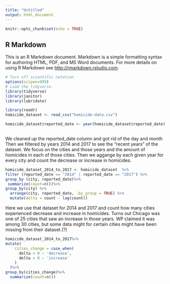```yaml
---
title: "Untitled"
output: html_document
---
```


```r
knitr::opts_chunk$set(echo = TRUE)
```

## R Markdown

This is an R Markdown document. Markdown is a simple formatting syntax for authoring HTML, PDF, and MS Word documents. For more details on using R Markdown see <http://rmarkdown.rstudio.com>.
```r
# Turn off scientific notation
options(scipen=999)
# Load the tidyverse.
library(tidyverse)
library(janitor)
library(lubridate)
```

```r
library(readr)
homicide_dataset <- read_csv("homicide-data.csv")
```
```r
homicide_dataset$reported_date <- year(homicide_dataset$reported_date)
   
```
We cleaned up the reported_date column and got rid of the day and month
Then we filtered by years 2014 and 2017 to see the "recent years" of the dataset. We focus on the cities and those years and the amount of homicides in each of those cities. Then we aggange by each given year for every city and count the decrease or increase in homicides. 

```r
homicide_dataset_2014_to_2017 <- homicide_dataset  %>%
filter (reported_date == "2014" | reported_date == "2017") %>%
group_by (city, reported_date)%>%
 summarize(count=n())%>% 
group_by(city) %>% 
  arrange(city, reported_date, .by_group = TRUE) %>%
  mutate(delta = count - lag(count))
```
Here we use that dataset for 2014 and 2017 and count how many cities experienced decrease and increase in homicides. Turns out Chicago was one of 25 cities that saw an increase in those years. WP claimed it was among 30 cities, but some data might for certain cities might have been missing from their dataset.(?)
```r
homicide_dataset_2014_to_2017%>%
mutate(
    cities_change = case_when(
      delta < 0 ~ 'decrease',
      delta > 0 ~ 'increase'
    )
  )%>%
group_by(cities_change)%>%
  summarize(count=n())

```
